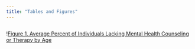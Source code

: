 ```yaml
---
title: "Tables and Figures"
---
```


```r
```

\![Figure 1. Average Percent of Individuals Lacking Mental Health Counseling or Therapy by Age](/Users/shirleyli/Desktop/Med_School/USC/MPH/Fall_2023/PM566_DataScience/Final/FinalProj/figure1.png)
